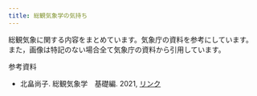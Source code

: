 ```yaml
---
title: 総観気象学の気持ち
---
```


総観気象に関する内容をまとめています。気象庁の資料を参考にしています。
また，画像は特記のない場合全て気象庁の資料から引用しています。

参考資料
- 北畠尚子. 総観気象学　基礎編. 2021, [リンク](https://www.jma.go.jp/jma/kishou/know/expert/pdf/textbook_synop_basic_20210831.pdf)
